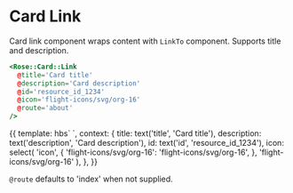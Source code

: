 
<Meta title="Rose/Card/Link" component="Link" />

# Card Link

Card link component wraps content with `LinkTo` component. Supports title and description.

```handlebars
<Rose::Card::Link
  @title='Card title'
  @description='Card description'
  @id='resource_id_1234'
  @icon='flight-icons/svg/org-16'
  @route='about'
/>
```

<Preview>
  <Story name="Basic">
    {{
      template: hbs`
      <Rose::Card::Link
        @title={{title}}
        @description={{description}}
        @id={{id}}
        @icon={{icon}}
      />
    `,
      context: {
        title: text('title', 'Card title'),
        description: text('description', 'Card description'),
        id: text('id', 'resource_id_1234'),
        icon: select(
          'icon',
          {
            'flight-icons/svg/org-16': 'flight-icons/svg/org-16',
          },
          'flight-icons/svg/org-16'
        ),
      },
    }}
  </Story>
</Preview>

`@route` defaults to 'index' when not supplied.
